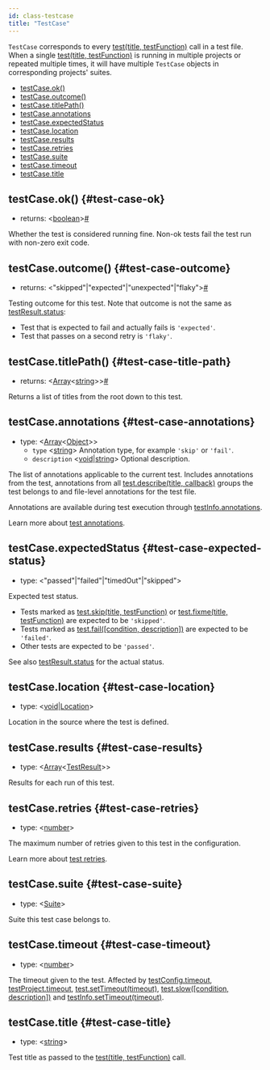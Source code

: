 ```yaml
---
id: class-testcase
title: "TestCase"
---
```


`TestCase` corresponds to every [test(title, testFunction)](./api/class-test.mdx#test-call) call in a test file. When a single [test(title, testFunction)](./api/class-test.mdx#test-call) is running in multiple projects or repeated multiple times, it will have multiple `TestCase` objects in corresponding projects' suites.


- [testCase.ok()](./api/class-testcase.mdx#test-case-ok)
- [testCase.outcome()](./api/class-testcase.mdx#test-case-outcome)
- [testCase.titlePath()](./api/class-testcase.mdx#test-case-title-path)
- [testCase.annotations](./api/class-testcase.mdx#test-case-annotations)
- [testCase.expectedStatus](./api/class-testcase.mdx#test-case-expected-status)
- [testCase.location](./api/class-testcase.mdx#test-case-location)
- [testCase.results](./api/class-testcase.mdx#test-case-results)
- [testCase.retries](./api/class-testcase.mdx#test-case-retries)
- [testCase.suite](./api/class-testcase.mdx#test-case-suite)
- [testCase.timeout](./api/class-testcase.mdx#test-case-timeout)
- [testCase.title](./api/class-testcase.mdx#test-case-title)

## testCase.ok() {#test-case-ok}
- returns:<a aria-hidden="true" tabindex="-1" class="list-anchor-link" id="test-case-ok-return"/> &#60;[boolean]&#62;<a href="#test-case-ok-return" class="list-anchor">#</a>

Whether the test is considered running fine. Non-ok tests fail the test run with non-zero exit code.

## testCase.outcome() {#test-case-outcome}
- returns:<a aria-hidden="true" tabindex="-1" class="list-anchor-link" id="test-case-outcome-return"/> &#60;"skipped"|"expected"|"unexpected"|"flaky"&#62;<a href="#test-case-outcome-return" class="list-anchor">#</a>

Testing outcome for this test. Note that outcome is not the same as [testResult.status](./api/class-testresult.mdx#test-result-status):
* Test that is expected to fail and actually fails is `'expected'`.
* Test that passes on a second retry is `'flaky'`.

## testCase.titlePath() {#test-case-title-path}
- returns:<a aria-hidden="true" tabindex="-1" class="list-anchor-link" id="test-case-title-path-return"/> &#60;[Array]<[string]>&#62;<a href="#test-case-title-path-return" class="list-anchor">#</a>

Returns a list of titles from the root down to this test.

## testCase.annotations {#test-case-annotations}
- type: &#60;[Array]<[Object]>&#62;
  - `type` &#60;[string]&#62; Annotation type, for example `'skip'` or `'fail'`.
  - `description` &#60;[void]|[string]&#62; Optional description.

The list of annotations applicable to the current test. Includes annotations from the test, annotations from all [test.describe(title, callback)](./api/class-test.mdx#test-describe) groups the test belongs to and file-level annotations for the test file.

Annotations are available during test execution through [testInfo.annotations](./api/class-testinfo.mdx#test-info-annotations).

Learn more about [test annotations](./test-annotations.mdx).

## testCase.expectedStatus {#test-case-expected-status}
- type: &#60;"passed"|"failed"|"timedOut"|"skipped"&#62;

Expected test status.
* Tests marked as [test.skip(title, testFunction)](./api/class-test.mdx#test-skip-1) or [test.fixme(title, testFunction)](./api/class-test.mdx#test-fixme-1) are expected to be `'skipped'`.
* Tests marked as [test.fail([condition, description])](./api/class-test.mdx#test-fail) are expected to be `'failed'`.
* Other tests are expected to be `'passed'`.

See also [testResult.status](./api/class-testresult.mdx#test-result-status) for the actual status.

## testCase.location {#test-case-location}
- type: &#60;[void]|[Location]&#62;

Location in the source where the test is defined.

## testCase.results {#test-case-results}
- type: &#60;[Array]<[TestResult]>&#62;

Results for each run of this test.

## testCase.retries {#test-case-retries}
- type: &#60;[number]&#62;

The maximum number of retries given to this test in the configuration.

Learn more about [test retries](./test-retries.mdx#retries).

## testCase.suite {#test-case-suite}
- type: &#60;[Suite]&#62;

Suite this test case belongs to.

## testCase.timeout {#test-case-timeout}
- type: &#60;[number]&#62;

The timeout given to the test. Affected by [testConfig.timeout](./api/class-testconfig.mdx#test-config-timeout), [testProject.timeout](./api/class-testproject.mdx#test-project-timeout), [test.setTimeout(timeout)](./api/class-test.mdx#test-set-timeout), [test.slow([condition, description])](./api/class-test.mdx#test-slow) and [testInfo.setTimeout(timeout)](./api/class-testinfo.mdx#test-info-set-timeout).

## testCase.title {#test-case-title}
- type: &#60;[string]&#62;

Test title as passed to the [test(title, testFunction)](./api/class-test.mdx#test-call) call.

[Accessibility]: ./api/class-accessibility.mdx "Accessibility"
[Android]: ./api/class-android.mdx "Android"
[AndroidDevice]: ./api/class-androiddevice.mdx "AndroidDevice"
[AndroidInput]: ./api/class-androidinput.mdx "AndroidInput"
[AndroidSocket]: ./api/class-androidsocket.mdx "AndroidSocket"
[AndroidWebView]: ./api/class-androidwebview.mdx "AndroidWebView"
[APIRequest]: ./api/class-apirequest.mdx "APIRequest"
[APIRequestContext]: ./api/class-apirequestcontext.mdx "APIRequestContext"
[APIResponse]: ./api/class-apiresponse.mdx "APIResponse"
[Browser]: ./api/class-browser.mdx "Browser"
[BrowserContext]: ./api/class-browsercontext.mdx "BrowserContext"
[BrowserServer]: ./api/class-browserserver.mdx "BrowserServer"
[BrowserType]: ./api/class-browsertype.mdx "BrowserType"
[CDPSession]: ./api/class-cdpsession.mdx "CDPSession"
[ConsoleMessage]: ./api/class-consolemessage.mdx "ConsoleMessage"
[Coverage]: ./api/class-coverage.mdx "Coverage"
[Dialog]: ./api/class-dialog.mdx "Dialog"
[Download]: ./api/class-download.mdx "Download"
[Electron]: ./api/class-electron.mdx "Electron"
[ElectronApplication]: ./api/class-electronapplication.mdx "ElectronApplication"
[ElementHandle]: ./api/class-elementhandle.mdx "ElementHandle"
[FileChooser]: ./api/class-filechooser.mdx "FileChooser"
[Frame]: ./api/class-frame.mdx "Frame"
[FrameLocator]: ./api/class-framelocator.mdx "FrameLocator"
[JSHandle]: ./api/class-jshandle.mdx "JSHandle"
[Keyboard]: ./api/class-keyboard.mdx "Keyboard"
[Locator]: ./api/class-locator.mdx "Locator"
[LocatorAssertions]: ./api/class-locatorassertions.mdx "LocatorAssertions"
[Logger]: ./api/class-logger.mdx "Logger"
[Mouse]: ./api/class-mouse.mdx "Mouse"
[Page]: ./api/class-page.mdx "Page"
[PageAssertions]: ./api/class-pageassertions.mdx "PageAssertions"
[Playwright]: ./api/class-playwright.mdx "Playwright"
[PlaywrightAssertions]: ./api/class-playwrightassertions.mdx "PlaywrightAssertions"
[Request]: ./api/class-request.mdx "Request"
[Response]: ./api/class-response.mdx "Response"
[Route]: ./api/class-route.mdx "Route"
[Selectors]: ./api/class-selectors.mdx "Selectors"
[TimeoutError]: ./api/class-timeouterror.mdx "TimeoutError"
[Touchscreen]: ./api/class-touchscreen.mdx "Touchscreen"
[Tracing]: ./api/class-tracing.mdx "Tracing"
[Video]: ./api/class-video.mdx "Video"
[WebSocket]: ./api/class-websocket.mdx "WebSocket"
[Worker]: ./api/class-worker.mdx "Worker"
[Fixtures]: ./api/class-fixtures.mdx "Fixtures"
[Test]: ./api/class-test.mdx "Test"
[TestConfig]: ./api/class-testconfig.mdx "TestConfig"
[TestError]: ./api/class-testerror.mdx "TestError"
[TestInfo]: ./api/class-testinfo.mdx "TestInfo"
[TestOptions]: ./api/class-testoptions.mdx "TestOptions"
[TestProject]: ./api/class-testproject.mdx "TestProject"
[WorkerInfo]: ./api/class-workerinfo.mdx "WorkerInfo"
[Location]: ./api/class-location.mdx "Location"
[Reporter]: ./api/class-reporter.mdx "Reporter"
[Suite]: ./api/class-suite.mdx "Suite"
[TestCase]: ./api/class-testcase.mdx "TestCase"
[TestResult]: ./api/class-testresult.mdx "TestResult"
[TestStep]: ./api/class-teststep.mdx "TestStep"
[Element]: https://developer.mozilla.org/en-US/docs/Web/API/element "Element"
[EvaluationArgument]: ./evaluating.mdx#evaluation-argument "EvaluationArgument"
[Promise]: https://developer.mozilla.org/en-US/docs/Web/JavaScript/Reference/Global_Objects/Promise "Promise"
[iterator]: https://developer.mozilla.org/en-US/docs/Web/JavaScript/Reference/Iteration_protocols "Iterator"
[origin]: https://developer.mozilla.org/en-US/docs/Glossary/Origin "Origin"
[selector]: https://developer.mozilla.org/en-US/docs/Web/CSS/CSS_Selectors "selector"
[Serializable]: https://developer.mozilla.org/en-US/docs/Web/JavaScript/Reference/Global_Objects/JSON/stringify#Description "Serializable"
[UIEvent.detail]: https://developer.mozilla.org/en-US/docs/Web/API/UIEvent/detail "UIEvent.detail"
[UnixTime]: https://en.wikipedia.org/wiki/Unix_time "Unix Time"
[xpath]: https://developer.mozilla.org/en-US/docs/Web/XPath "xpath"

[Array]: https://developer.mozilla.org/en-US/docs/Web/JavaScript/Reference/Global_Objects/Array "Array"
[boolean]: https://developer.mozilla.org/en-US/docs/Web/JavaScript/Data_structures#Boolean_type "Boolean"
[Buffer]: https://nodejs.org/api/buffer.html#buffer_class_buffer "Buffer"
[ChildProcess]: https://nodejs.org/api/child_process.html "ChildProcess"
[Error]: https://nodejs.org/api/errors.html#errors_class_error "Error"
[EventEmitter]: https://nodejs.org/api/events.html#events_class_eventemitter "EventEmitter"
[function]: https://developer.mozilla.org/en-US/docs/Web/JavaScript/Reference/Global_Objects/Function "Function"
[Map]: https://developer.mozilla.org/en-US/docs/Web/JavaScript/Reference/Global_Objects/Map "Map"
[null]: https://developer.mozilla.org/en-US/docs/Web/JavaScript/Reference/Global_Objects/null "null"
[number]: https://developer.mozilla.org/en-US/docs/Web/JavaScript/Data_structures#Number_type "Number"
[Object]: https://developer.mozilla.org/en-US/docs/Web/JavaScript/Reference/Global_Objects/Object "Object"
[Promise]: https://developer.mozilla.org/en-US/docs/Web/JavaScript/Reference/Global_Objects/Promise "Promise"
[Readable]: https://nodejs.org/api/stream.html#stream_class_stream_readable "Readable"
[RegExp]: https://developer.mozilla.org/en-US/docs/Web/JavaScript/Reference/Global_Objects/RegExp "RegExp"
[string]: https://developer.mozilla.org/en-US/docs/Web/JavaScript/Data_structures#String_type "string"
[void]: https://developer.mozilla.org/en-US/docs/Web/JavaScript/Reference/Global_Objects/undefined "void"
[URL]: https://nodejs.org/api/url.html "URL"

[all available image tags]: https://mcr.microsoft.com/v2/playwright/tags/list "all available image tags"
[Docker Hub]: https://hub.docker.com/_/microsoft-playwright "Docker Hub"
[Dockerfile.focal]: https://github.com/microsoft/playwright/blob/master/utils/docker/Dockerfile.focal "Dockerfile.focal"
